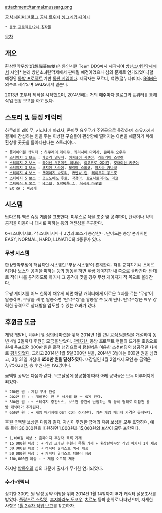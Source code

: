 attachment:/tanmakmussang.png

[http://thdjgt0001.blog.me/ 공식 네이버 블로그]
[https://twitter.com/touhou_htm 공식 트위터]
[http://www.hungryapp.co.kr/web/tanmack 헝그리앱 페이지]

 * [[동방 프로젝트/2차 창작물]]

[[목차]]
== 개요 ==
환상탄막무쌍(幻想彈幕無雙)은 동인서클 Team DDS에서 제작하여 [[방년소녀탄막제]]에서 시연[* 본래 방년소녀탄막제에서 판매될 예정이었으나 심의 문제로 연기되었다.]할 예정인 [[동방 프로젝트]] 기반 [[동인 게임]]이다. 제작자는 모르디, 백련(절누나)이다. [[BGM]]은 외주로 제작되며 GADS에서 맡는다.

2013년 초부터 제작을 시작했으며, 2014년에는 거의 매주마다 블로그와 트위터를 통해 작업 현황 보고를 하고 있다.

== 스토리 및 등장 캐릭터 ==
[[하쿠레이 레이무]], [[키리사메 마리사]], [[콘파쿠 요우무]]가 주인공으로 등장하며, 소유자에게 결계에 간섭하는 힘을 주는 이상한 구슬들이 환상향에 떨어지는 이변을 해결하기 위해 환상향 곳곳을 돌아다닌다는 스토리이다.

 * 플레이어블 캐릭터 : [[하쿠레이 레이무]], [[키리사메 마리사]], [[콘파쿠 요우무]]
 * [[동방홍마향|스테이지 1 보스]] : [[파츄리 널릿지]], [[이자요이 사쿠야]], [[레밀리아 스칼렛]]
 * [[동방영야초|스테이지 2 보스]] : [[레이센 우돈게인 이나바]], [[야고코로 에이린]], [[호라이산 카구야]]
 * [[동방풍신록|스테이지 3 보스]] : [[코치야 사나에]], [[모리야 스와코]], [[야사카 카나코]]
 * [[동방지령전|스테이지 4 보스]] : [[코메이지 사토리]], [[카엔뵤 린]], [[레이우지 우츠호]]
 * [[동방신령묘|스테이지 5 보스]] : [[모노노베노 후토]], [[곽청아]], [[토요사토미미노 미코]]
 * [[동방성련선|스테이지 6 보스]] : [[나즈린]], [[토라마루 쇼]], [[히지리 뱌쿠렌]]
 * EXTRA : 미공개

== 시스템 ==
탑다운뷰 액션 슈팅 게임을 표방한다. 마우스로 적을 조준 및 공격하며, 탄막이나 적의 공격을 이동이나 대시로 피하는 등의 액션성을 추구한다.

6+1스테이지로, 각 스테이지마다 3명의 보스가 등장한다. 난이도는 동방 본가처럼 EASY, NORMAL, HARD, LUNATIC의 4종류가 있다.

=== 무쌍 시스템 ===
환상탄막무쌍의 핵심적인 시스템인 '무쌍 시스템'이 존재한다. 적을 공격하거나 쓰러뜨리거나 보스의 공격을 피하는 등의 행동을 하면 무쌍 게이지가 내 쪽으로 올라간다. 반대로 적이 나를 공격하도록 하거나 그 공격에 맞을 경우 무쌍 게이지가 적 쪽으로 올라간다.

무쌍 게이지를 어느 한쪽이 채우게 되면 해당 캐릭터에게 이로운 효과를 주는 '무쌍'이 발동하며, 무쌍을 세 번 발동하면 '탄막무쌍'을 발동할 수 있게 된다. 탄막무쌍은 매우 강력한 공격으로 상대방을 압도할 수 있는 효과가 있다. 

== 후원금 모금 ==
게임 개발비, 외주비 및 [[게임물관리위원회|심의비]] 마련을 위해 2014년 1월 2일 [https://tumblbug.com/ko/thhtm 공식 텀블벅]을 개설하여 동년 4월 2일까지 후원금 모금을 받았다. [http://news.naver.com/main/read.nhn?mode=LSD&mid=sec&sid1=105&oid=030&aid=0002255249 관련기사] 동방 프로젝트 팬들의 뜨거운 호응으로 원래 목표였던 200만 원을 훌쩍 넘김으로써 [[텀블벅]]을 이용한 소셜펀딩의 성공적인 사례로 [http://www.hungryapp.co.kr/news/news_view.php?pid=9033 평가되었다]. 그리고 2014년 1월 5일 300만 원을, 2014년 3월에는 600만 원을 넘겼고, 3월 31일 마침내 '''650만 원을 달성하였다'''. 마감일인 4월 2일까지 모인 총 금액은 7,175,820원, 총 후원자는 192명이다.

금액별 공약은 다음과 같다. 목표달성에 성공함에 따라 아래 공약들은 모두 이루어지게 되었다.

 * 200만 원 : 게임 무사 완성
 * 202만 원 : + 개발진이 한 끼 식사를 할 수 있게 된다.
 * 300만 원 : + 스테이지 중간보스, 보스전 중간에 난입하는 적 등의 형태로 미참전 동방 캐릭터가 추가된다.
 * 650만 원 : + 게임 패키지에 OST CD가 추가된다. 기존 게임 패키지 가격은 유지된다.

후원 금액별 보상은 다음과 같다. 자신이 후원한 금액의 하위 보상을 모두 포함하며, 예를 들어 30,000원을 후원하면 1,000원과 15,000원의 보상이 모두 포함된다.

 * 1,000원 이상 : 홈페이지 후원자 목록 기재
 * 15,000원 이상 : + 게임 크레딧 후원자 목록 기재 + 환상탄막무쌍 게임 패키지 1개 제공
 * 30,000원 이상 : + 캐릭터 일러스트 액자 제공
 * 50,000원 이상 : + 캐릭터 일러스트 텀블러 제공
 * 100,000원 이상 : + 게임 아트북 제공

하지만 [[방통위]]의 심의 때문에 출시가 무기한 연기되었다.

=== 추가 캐릭터 ===
상기한 300만 원 달성 공약 이행을 위해 2014년 1월 14일까지 추가 캐릭터 설문조사를 받았다. [[플랑드르 스칼렛]], [[후지와라노 모코우]], [[치르노]] 등의 순위로 나타났으며, 자세한 사항은 [http://thdjgt0001.blog.me/90188316235 1월 2주차 작업 보고]를 참고하자. 
